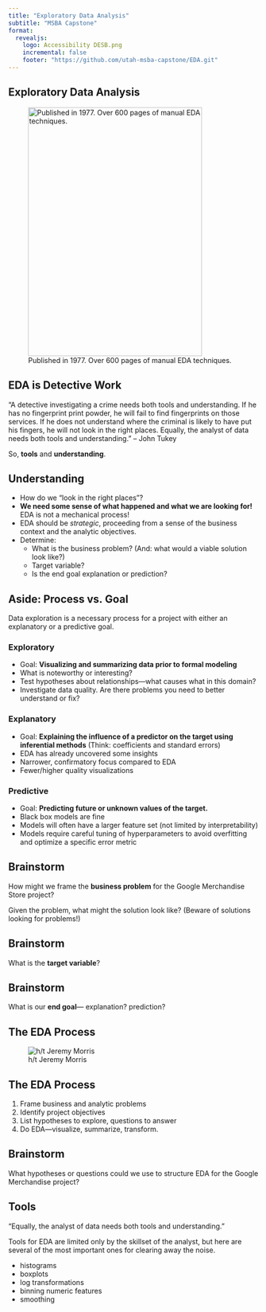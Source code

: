 ```yaml
---
title: "Exploratory Data Analysis"
subtitle: "MSBA Capstone"
format: 
  revealjs:
    logo: Accessibility DESB.png
    incremental: false
    footer: "https://github.com/utah-msba-capstone/EDA.git"
---
```


## Exploratory Data Analysis

![Published in 1977. Over 600 pages of manual EDA techniques.](tukey.png){width="350" height="500"}

## EDA is Detective Work

"A detective investigating a crime needs both tools and understanding. If he has no fingerprint print powder, he will fail to find fingerprints on those services. If he does not understand where the criminal is likely to have put his fingers, he will not look in the right places. Equally, the analyst of data needs both tools and understanding." -- John Tukey

So, **tools** and **understanding**.

## Understanding

-   How do we "look in the right places"?
-   **We need some sense of what happened and what we are looking for!** EDA is not a mechanical process!
-   EDA should be *strategic*, proceeding from a sense of the business context and the analytic objectives.
-   Determine:
    -   What is the business problem? (And: what would a viable solution look like?)
    -   Target variable?
    -   Is the end goal explanation or prediction?
    
## Aside: Process vs. Goal
Data exploration is a necessary process for a project with either an explanatory or a predictive goal.

:::{.panel-tabset}

### Exploratory

- Goal: **Visualizing and summarizing data prior to formal modeling**
- What is noteworthy or interesting?
- Test hypotheses about relationships---what causes what in this domain?
- Investigate data quality. Are there problems you need to better understand or fix? 

### Explanatory

- Goal: **Explaining the influence of a predictor on the target using inferential methods**  (Think: coefficients and standard errors) 
- EDA has already uncovered some  insights
- Narrower, confirmatory focus compared to EDA
- Fewer/higher quality visualizations

### Predictive

- Goal: **Predicting future or unknown values of the target.**
- Black box models are fine
- Models will often have a larger feature set (not limited by interpretability)
- Models require careful tuning of hyperparameters to avoid overfitting and optimize a specific error metric
:::
    
## Brainstorm  

How might we frame the **business problem** for the Google Merchandise Store project?

Given the problem, what might the solution look like? (Beware of solutions looking for problems!)

## Brainstorm  

What is the **target variable**? 

## Brainstorm  

What is our **end goal**--- explanation? prediction? 

## The EDA Process

![h/t Jeremy Morris](eda.png)

## The EDA Process

1. Frame business and analytic problems
2. Identify project objectives
3. List hypotheses to explore, questions to answer
4. Do EDA---visualize, summarize, transform.

## Brainstorm

What hypotheses or questions could we use to structure EDA for the Google Merchandise project? 

## Tools

"Equally, the analyst of data needs both tools and understanding."

Tools for EDA are limited only by the skillset of the analyst, but here are several of the most important ones for clearing away the noise.

- histograms
- boxplots
- log transformations
- binning numeric features
- smoothing

